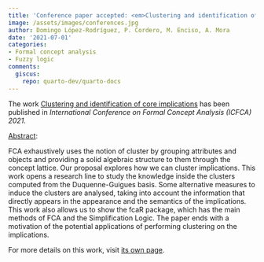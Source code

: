```yaml
---
title: 'Conference paper accepted: <em>Clustering and identification of core implications</em>'
image: /assets/images/conferences.jpg
author: Domingo López-Rodríguez, P. Cordero, M. Enciso, A. Mora
date: '2021-07-01'
categories:
- Formal concept analysis
- Fuzzy logic
comments:
  giscus:
    repo: quarto-dev/quarto-docs
---
```


The work <u>Clustering and identification of core implications</u> has been published in <em>International Conference on Formal Concept Analysis (ICFCA) 2021</em>.

<u>Abstract</u>:



FCA exhaustively uses the notion of cluster by grouping attributes and objects and providing a solid algebraic structure to them through the concept lattice. Our proposal explores how we can cluster implications.  This work opens a research line to study the knowledge inside the clusters computed from the Duquenne-Guigues basis. Some alternative measures to induce the clusters are analysed, taking into account the information that directly appears in the appearance  and the semantics of the implications.  This work also allows us to show the fcaR package,   which has the main methods of FCA and the Simplification Logic.  The paper ends with a motivation of the potential applications of performing clustering on the implications.




For more details on this work, visit <a href='/publications/conferences/2021-icfca'>its own page</a>.
